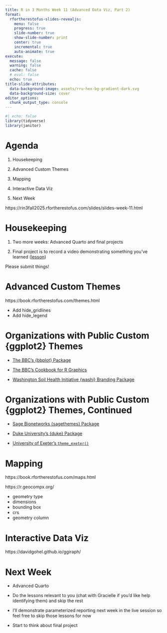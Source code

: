 ```yaml
---
title: R in 3 Months Week 11 (Advanced Data Viz, Part 2)
format:
  rfortherestofus-slides-revealjs:
    menu: false
    progress: true
    slide-number: true
    show-slide-number: print
    center: true
    incremental: true
    auto-animate: true
execute: 
  message: false
  warning: false
  cache: false
  # eval: false
  echo: true
title-slide-attributes:
  data-background-image: assets/rru-hex-bg-gradient-dark.svg
  data-background-size: cover
editor_options: 
  chunk_output_type: console
---
```


```r
#| echo: false
library(tidyverse)
library(janitor)
```


# Agenda

1. Housekeeping

1. Advanced Custom Themes

1. Mapping

1. Interactive Data Viz

1. Next Week

::: {.notes}
https://rin3fall2025.rfortherestofus.com/slides/slides-week-11.html
:::

# Housekeeping

1. Two more weeks: Advanced Quarto and final projects

1. Final project is to record a video demonstrating something you've learned ([lesson](https://rfortherestofus.com/courses/r-in-3-months-spring-2025/lessons/r-in-3-months-final-project))

::: {.notes}
Please submit things!
:::

# Advanced Custom Themes {.inverse}

::: {.notes}
https://book.rfortherestofus.com/themes.html

- Add hide_gridlines
- Add hide_legend
:::

# Organizations with Public Custom {ggplot2} Themes 

* [The BBC's {bbplot} Package](https://github.com/bbc/bbplot)  

* [The BBC's Cookbook for R Graphics](https://bbc.github.io/rcookbook/) 

* [Washington Soil Health Initiative {washi} Branding Package](https://wa-department-of-agriculture.github.io/washi/)  

# Organizations with Public Custom {ggplot2} Themes, Continued 

* [Sage Bionetworks {sagethemes} Package](https://sage-bionetworks.github.io/sagethemes/)

* [Duke University's {duke} Package](https://aidangildea.github.io/duke/)

* [University of Exeter's `theme_exeter()`](https://github.com/lukepilling/theme_exeter)

# Mapping {.inverse}

::: {.notes}
https://book.rfortherestofus.com/maps.html

https://r.geocompx.org/

- geometry type
- dimensions
- bounding box
- crs
- geometry column
:::

# Interactive Data Viz {.inverse}

::: {.notes}
https://davidgohel.github.io/ggiraph/
:::

# Next Week

- Advanced Quarto

- Do the lessons relevant to you (chat with Gracielle if you'd like help identifying them) and skip the rest

- I'll demonstrate parameterized reporting next week in the live session so feel free to skip those lessons for now

- Start to think about final project
